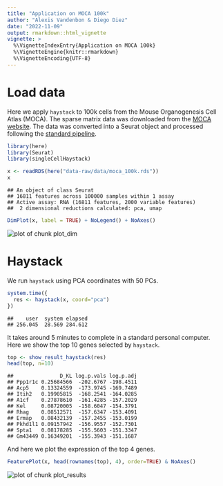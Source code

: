 ---
title: "Application on MOCA 100k"
author: "Alexis Vandenbon & Diego Diez"
date: "2022-11-09"
output: rmarkdown::html_vignette
vignette: >
  %\VignetteIndexEntry{Application on MOCA 100k}
  %\VignetteEngine{knitr::rmarkdown}
  %\VignetteEncoding{UTF-8}
---



# Load data

Here we apply `haystack` to 100k cells from the Mouse Organogenesis Cell Atlas (MOCA). The sparse matrix data was downloaded from the [MOCA website](https://oncoscape.v3.sttrcancer.org/atlas.gs.washington.edu.mouse.rna/landing). The data was converted into a Seurat object and processed following the [standard pipeline](https://satijalab.org/seurat/v3.2/pbmc3k_tutorial.html).


```r
library(here)
library(Seurat)
library(singleCellHaystack)
```


```r
x <- readRDS(here("data-raw/data/moca_100k.rds"))
x
```

```
## An object of class Seurat 
## 16811 features across 100000 samples within 1 assay 
## Active assay: RNA (16811 features, 2000 variable features)
##  2 dimensional reductions calculated: pca, umap
```


```r
DimPlot(x, label = TRUE) + NoLegend() + NoAxes()
```

<img src="figures/a05-plot_dim-1.png" alt="plot of chunk plot_dim" style="display: block; margin: auto;" />

# Haystack

We run `haystack` using PCA coordinates with 50 PCs.


```r
system.time({
  res <- haystack(x, coord="pca")
})
```


```
##    user  system elapsed 
## 256.045  28.569 284.612
```

It takes around 5 minutes to complete in a standard personal computer. Here we show the top 10 genes selected by `haystack`.


```r
top <- show_result_haystack(res)
head(top, n=10)
```

```
##               D_KL log.p.vals log.p.adj
## Ppp1r1c 0.25684566  -202.6767 -198.4511
## Acp5    0.13324559  -173.9745 -169.7489
## Itih2   0.19905815  -168.2541 -164.0285
## A1cf    0.27878610  -161.4285 -157.2029
## Kel     0.08720005  -158.6047 -154.3791
## Rhag    0.08512571  -157.6347 -153.4091
## Ermap   0.08432139  -157.2455 -153.0199
## Pkhd1l1 0.09157942  -156.9557 -152.7301
## Spta1   0.08178285  -155.5603 -151.3347
## Gm43449 0.16349201  -155.3943 -151.1687
```

And here we plot the expression of the top 4 genes.


```r
FeaturePlot(x, head(rownames(top), 4), order=TRUE) & NoAxes()
```

<img src="figures/a05-plot_results-1.png" alt="plot of chunk plot_results" style="display: block; margin: auto;" />
